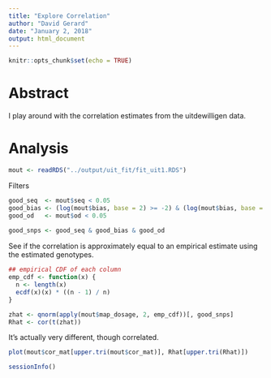 ```yaml
---
title: "Explore Correlation"
author: "David Gerard"
date: "January 2, 2018"
output: html_document
---
```


```r
knitr::opts_chunk$set(echo = TRUE)
```

# Abstract

I play around with the correlation estimates from the uitdewilligen data.

# Analysis

```r
mout <- readRDS("../output/uit_fit/fit_uit1.RDS")
```

Filters
```r
good_seq  <- mout$seq < 0.05
good_bias <- (log(mout$bias, base = 2) >= -2) & (log(mout$bias, base = 2) <= 2)
good_od   <- mout$od < 0.05
  
good_snps <- good_seq & good_bias & good_od
```


See if the correlation is approximately equal to an empirical estimate using the estimated genotypes.
```r
## empirical CDF of each column
emp_cdf <- function(x) {
  n <- length(x)
  ecdf(x)(x) * ((n - 1) / n)
}

zhat <- qnorm(apply(mout$map_dosage, 2, emp_cdf))[, good_snps]
Rhat <- cor(t(zhat))
```

It's actually very different, though correlated.

```r
plot(mout$cor_mat[upper.tri(mout$cor_mat)], Rhat[upper.tri(Rhat)])
```




```r
sessionInfo()
```

